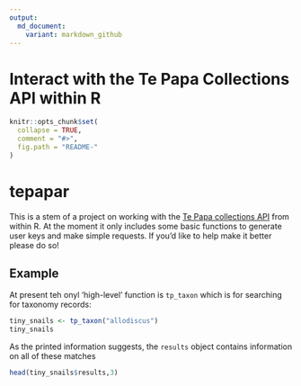 ```yaml
---
output:
  md_document:
    variant: markdown_github
---
```


<!-- README.md is generated from README.Rmd. Please edit that file -->

# Interact with the Te Papa Collections API within R


```r
knitr::opts_chunk$set(
  collapse = TRUE,
  comment = "#>",
  fig.path = "README-"
)
```

# tepapar

This is a stem of a project on working with the [Te Papa collections
API](https://blog.tepapa.govt.nz/2018/08/30/make-cool-stuff-with-our-collections-using-our-api/) from
within R. At the moment it only includes some basic functions to generate user
keys and make simple requests. If you'd like to help make it better please do
so!



## Example

At present teh onyl 'high-level' function is `tp_taxon` which is for searching
for taxonomy records:

```r
tiny_snails <- tp_taxon("allodiscus")
tiny_snails
```

As the printed information suggests, the `results` object contains information
on all of these matches

```r
head(tiny_snails$results,3)
```



